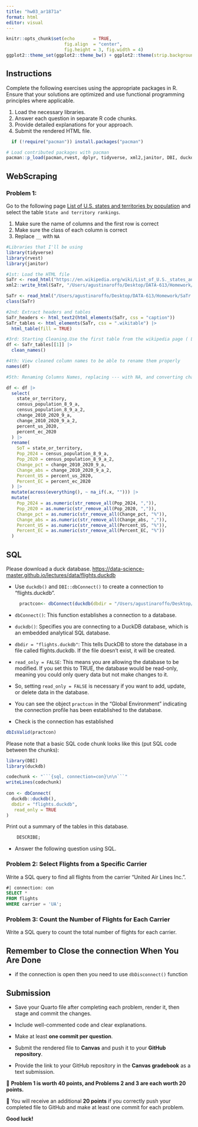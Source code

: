```yaml
---
title: "hw03_ar1871a"
format: html
editor: visual
---
```


```r
knitr::opts_chunk$set(echo       = TRUE, 
                      fig.align  = "center",
                      fig.height = 3, fig.width = 4)
ggplot2::theme_set(ggplot2::theme_bw() + ggplot2::theme(strip.background = ggplot2::element_rect(fill = "white")))

```

## Instructions

Complete the following exercises using the appropriate packages in R. Ensure that your solutions are optimized and use functional programming principles where applicable.

1.  Load the necessary libraries.
2.  Answer each question in separate R code chunks.
3.  Provide detailed explanations for your approach.
4.  Submit the rendered HTML file.

```r
  if (!require("pacman")) install.packages("pacman")

# Load contributed packages with pacman
pacman::p_load(pacman,rvest, dplyr, tidyverse, xml2,janitor, DBI, duckdb, nycflights13)
```

## WebScraping

### Problem 1:

Go to the following page [List of U.S. states and territories by population](https://en.wikipedia.org/wiki/List_of_U.S._states_and_territories_by_population) and select the table `State and territory rankings`.

1.  Make sure the name of columns and the first row is correct
2.  Make sure the class of each column is correct
3.  Replace `__` with `NA`

```r
#Libraries that I'll be using
library(tidyverse)
library(rvest)
library(janitor)

#1st: Load the HTML file
SaTr <- read_html("https://en.wikipedia.org/wiki/List_of_U.S._states_and_territories_by_population#State_and_territory_rankings")
xml2::write_html(SaTr, "/Users/agustinaroffo/Desktop/DATA-613/Homework/SaTr.html")

SaTr <- read_html("/Users/agustinaroffo/Desktop/DATA-613/Homework/SaTr.html")
class(SaTr)

#2nd: Extract headers and tables
SaTr_headers <- html_text2(html_elements(SaTr, css = "caption"))
SaTr_tables <- html_elements(SaTr, css = ".wikitable") |> 
  html_table(fill = TRUE)

#3rd: Starting Cleaning.Use the first table from the wikipedia page ( List of U.S. states and territories by population) and clean column names
df <- SaTr_tables[[1]] |> 
  clean_names()

#4th: View cleaned column names to be able to rename them properly 
names(df)

#5th: Renaming Columns Names, replacing --- with NA, and converting character columns to numeric by removing commas and percent signs.

df <- df |>
  select(
    state_or_territory,
    census_population_8_9_a,        
    census_population_8_9_a_2,      
    change_2010_2020_9_a,           
    change_2010_2020_9_a_2,         
    percent_us_2020,
    percent_ec_2020
  ) |>
  rename(
    SoT = state_or_territory,
    Pop_2024 = census_population_8_9_a,
    Pop_2020 = census_population_8_9_a_2,
    Change_pct = change_2010_2020_9_a,
    Change_abs = change_2010_2020_9_a_2,
    Percent_US = percent_us_2020,
    Percent_EC = percent_ec_2020
  ) |>
  mutate(across(everything(), ~ na_if(.x, ""))) |>
  mutate(
    Pop_2024 = as.numeric(str_remove_all(Pop_2024, ",")),
    Pop_2020 = as.numeric(str_remove_all(Pop_2020, ",")),
    Change_pct = as.numeric(str_remove_all(Change_pct, "%")),
    Change_abs = as.numeric(str_remove_all(Change_abs, ",")),
    Percent_US = as.numeric(str_remove_all(Percent_US, "%")),
    Percent_EC = as.numeric(str_remove_all(Percent_EC, "%"))
  )
```

## SQL

Please download a duck database. <https://data-science-master.github.io/lectures/data/flights.duckdb>

-   Use `duckdb()` and `DBI::dbConnect()` to create a connection to "flights.duckdb".

```r
     practcon<- dbConnect(duckdb(dbdir = "/Users/agustinaroffo/Desktop/DATA-613/Homework/flights.duckdb", read_only = FALSE))

```

-   `dbConnect()`: This function establishes a connection to a database.

-   `duckdb()`: Specifies you are connecting to a DuckDB database, which is an embedded analytical SQL database.

-   `dbdir = "flights.duckdb"`: This tells DuckDB to store the database in a file called flights.duckdb. If the file doesn't exist, it will be created.

-   `read_only = FALSE`: This means you are allowing the database to be modified. If you set this to TRUE, the database would be read-only, meaning you could only query data but not make changes to it.

-   So, setting `read_only = FALSE` is necessary if you want to add, update, or delete data in the database.

-   You can see the object `practcon` in the "Global Environment" indicating the connection profile has been established to the database.

-   Check is the connection has established

```r
dbIsValid(practcon)
```

Please note that a basic SQL code chunk looks like this (put SQL code between the chunks):

```r
library(DBI)
library(duckdb)

codechunk <- "```{sql, connection=con}\n\n```"
writeLines(codechunk)
    
con <- dbConnect(
  duckdb::duckdb(),
  dbdir = "flights.duckdb",
   read_only = TRUE
)    

```

Print out a summary of the tables in this database.

```sql
    DESCRIBE;
```

-   Answer the following question using SQL.

### Problem 2: Select Flights from a Specific Carrier

Write a SQL query to find all flights from the carrier "United Air Lines Inc.".

```sql
#| connection: con
SELECT *
FROM flights
WHERE carrier = 'UA';
```

### Problem 3: Count the Number of Flights for Each Carrier

Write a SQL query to count the total number of flights for each carrier.

## Remember to Close the connection When You Are Done

-   if the connection is open then you need to use `dbDisconnect()` function

## Submission

-   Save your Quarto file after completing each problem, render it, then stage and commit the changes.

-   Include well-commented code and clear explanations.

-   Make at least **one commit per question**.

-   Submit the rendered file to **Canvas** and push it to your **GitHub repository**.

-   Provide the link to your GitHub repository in the **Canvas gradebook** as a text submission.

🔹 **Problem 1 is worth 40 points, and Problems 2 and 3 are each worth 20 points.**

🔹 You will receive an additional **20 points** if you correctly push your completed file to GitHub and make at least one commit for each problem.

**Good luck!**
